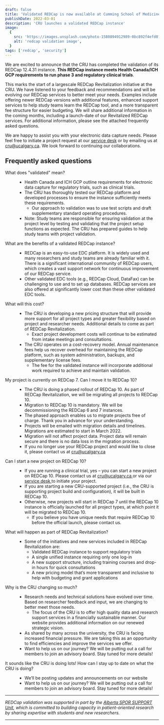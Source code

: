 ```yaml
---
draft: false
title: 'Validated REDCap is now available at Cumming School of Medicine!'
publishDate: 2022-03-01
description: 'CRU launches a validated REDCap instance'
image:
  {
    src: 'https://images.unsplash.com/photo-1580894912989-0bc892f4efd0?q=80&w=1000&auto=format&fit=crop&ixlib=rb-4.0.3&ixid=M3wxMjA3fDB8MHxwaG90by1wYWdlfHx8fGVufDB8fHx8fA==',
    alt: 'redcap validation image',
  }
tags: ['redcap', 'security']
---
```


We are excited to announce that the CRU has completed the validation of its REDCap 12.4.31 instance. **This REDCap instance meets Health Canada/ICH GCP requirements to run phase 3 and regulatory clinical trials**.

This marks the start of a largescale REDCap Revitalization initiative at the CRU. We have listened to your feedback and recommendations and will be evolving our REDCap services to better meet your needs. Examples include offering newer REDCap versions with additional features, enhanced support services to help study teams learn the REDCap tool, and a more transparent fee structure for easier budgeting. We will share additional information in the coming months, including a launch-date of our Revitalized REDCap services. For additional information, please see the attached frequently asked questions.

We are happy to assist you with your electronic data capture needs. Please feel free to initiate a project request at our [service desk](https://researchcalgary.atlassian.net/servicedesk/customer/portal/7) or by emailing us at cru@ucalgary.ca. We look forward to continuing our collaborations.

<div class='pt-12 divide-y divide-gray-900/10'>
  <h2>Frequently asked questions</h2>
  <dl class='mt-10 space-y-8 divide-y divide-gray-900/10'>
    <div class='pt-8 lg:grid lg:grid-cols-12 lg:gap-8'>
      <dt class='font-semibold leading-7 lg:col-span-5'>What does "validated" mean?</dt>
      <dd class='mt-4 lg:col-span-7 lg:mt-0'>
        <ul>
          <li>
            Health Canada and ICH GCP outline requirements for electronic data capture for
            regulatory trials, such as clinical trials.
          </li>
          <li>
            The CRU has thoroughly tested our REDCap platform and developed processes to
            ensure the instance sufficiently meets these requirements.
            <ul>
              <li>
                Our approach to validation was to use test scripts and draft supplementary
                standard operating procedures.
              </li>
            </ul>
          </li>
          <li>
            Note: Study teams are responsible for ensuring validation at the project level
            by testing and validating that the project setup functions as expected. The
            CRU has prepared guides to help study teams with project validation.
          </li>
        </ul>
      </dd>
    </div>
    <div class='pt-8 lg:grid lg:grid-cols-12 lg:gap-8'>
      <dt class='font-semibold leading-7 lg:col-span-5'>
        What are the benefits of a validated REDCap instance?
      </dt>
      <dd class='mt-4 lg:col-span-7 lg:mt-0'>
        <ul>
          <li>
            REDCap is an easy-to-use EDC platform. It is widely used and many researchers
            and study teams are already familiar with it. There is a significant
            international community of REDCap users, which creates a vast support network
            for continuous improvement of our REDCap service.
          </li>
          <li>
            Other validated EDC tools (e.g., REDCap Cloud, DataFax) can be challenging to
            use and to set up databases. REDCap services are also offered at significantly
            lower cost than these other validated EDC tools.
          </li>
        </ul>
      </dd>
    </div>
    <div class='pt-8 lg:grid lg:grid-cols-12 lg:gap-8'>
      <dt class='font-semibold leading-7 lg:col-span-5'>What will this cost?</dt>
      <dd class='mt-4 lg:col-span-7 lg:mt-0'>
        <ul>
          <li>
            The CRU is developing a new pricing structure that will provide more support
            for all project types and greater flexibility based on project and researcher
            needs. Additional details to come as part of REDCap Revitalization.
            <ul>
              <li>
                Exact project development costs will continue to be estimated from intake
                meetings and consultations.
              </li>
            </ul>
          </li>
          <li>
            The CRU operates on a cost-recovery model. Annual maintenance fees help us
            recover overhead for maintaining the REDCap platform, such as system
            administration, backups, and supplementary license fees.
            <ul>
              <li>
                The fee for the validated instance will incorporate additional work
                required to achieve and maintain validation.
              </li>
            </ul>
          </li>
        </ul>
      </dd>
    </div>
    <div class='pt-8 lg:grid lg:grid-cols-12 lg:gap-8'>
      <dt class='font-semibold leading-7 lg:col-span-5'>
        My project is currently on REDCap 7. Can I move it to REDCap 10?
      </dt>
      <dd class='mt-4 lg:col-span-7 lg:mt-0'>
        <ul>
          <li>
            The CRU is doing a phased rollout of REDCap 10. As part of REDCap
            Revitalization, we will be migrating all projects to REDCap 10.
          </li>
          <li>
            Migration to REDCap 10 is mandatory. We will be decommissioning the REDCap 6
            and 7 instances.
          </li>
          <li>
            The phased approach enables us to migrate projects free of charge. Thank you
            in advance for your understanding.
          </li>
          <li>
            Projects will be emailed with migration details and timelines. Migrations are
            estimated to start in March 2022.
          </li>
          <li>
            Migration will not affect project data. Project data will remain secure and
            there is no data loss in the migration process.
          </li>
          <li>
            If you no longer use your REDCap project and would like to close it, please
            contact us at
            <a href='mailto:cru@ucalgary.ca' className='external-a'>
              cru@ucalgary.ca
            </a>
          </li>
        </ul>
      </dd>
    </div>
    <div class='pt-8 lg:grid lg:grid-cols-12 lg:gap-8'>
      <dt class='font-semibold leading-7 lg:col-span-5'>
        Can I start a new project on REDCap 10?
      </dt>
      <dd class='mt-4 lg:col-span-7 lg:mt-0'>
        <ul>
          <li>
            If you are running a clinical trial, yes – you can start a new project on
            REDCap 10. Please contact us at
            <a href='mailto:cru@ucalgary.ca' className='external-a'>
              cru@ucalgary.ca
            </a>
            or via our
            <a
              href='https://researchcalgary.atlassian.net/servicedesk/customer/portal/7'
              target='_blank'
              rel='noopener noreferrer'
              className='external-a'
            >
              service desk
            </a>
            to initiate your project.
          </li>
          <li>
            If you are starting a new CRU-supported project (i.e., the CRU is supporting
            project build and configuration), it will be built in REDCap 10.
          </li>
          <li>
            Otherwise, new projects will start in REDCap 7 until the REDCap 10 instance is
            officially launched for all project types, at which point it will be migrated
            to REDCap 10.
            <ul>
              <li>
                If you believe you have unique needs that require REDCap 10 before the
                official launch, please contact us.
              </li>
            </ul>
          </li>
        </ul>
      </dd>
    </div>
    <div class='pt-8 lg:grid lg:grid-cols-12 lg:gap-8'>
      <dt class='font-semibold leading-7 lg:col-span-5'>
        What will happen as part of REDCap Revitalization?
      </dt>
      <dd class='mt-4 lg:col-span-7 lg:mt-0'>
        <ul>
          <li>
            Some of the initiatives and new services included in REDCap Revitalization
            are:
            <ul>
              <li>Validated REDCap instance to support regulatory trials</li>
              <li>A single unified instance requiring only one log-in</li>
              <li>
                A new support structure, including training courses and drop-in hours for
                quick consultations
              </li>
              <li>
                A new pricing model that’s more transparent and inclusive to help with
                budgeting and grant applications
              </li>
            </ul>
          </li>
        </ul>
      </dd>
    </div>
    <div class='pt-8 lg:grid lg:grid-cols-12 lg:gap-8'>
      <dt class='font-semibold leading-7 lg:col-span-5'>
        Why is the CRU changing so much?
      </dt>
      <dd class='mt-4 lg:col-span-7 lg:mt-0'>
        <ul>
          <li>
            Research needs and technical solutions have evolved over time. Based on
            researcher feedback and input, we are changing to better meet those needs.
            <ul>
              <li>
                The focus of the CRU is to offer high quality data and research support
                services in a financially sustainable manner. Our
                <a to='/about-us'>website</a> provides additional information on our
                renewed strategic vision.
              </li>
            </ul>
          </li>
          <li>
            As shared by many across the university, the CRU is facing increased financial
            pressure. We are taking this as an opportunity to find efficiencies and
            improve the services we offer.
          </li>
          <li>
            Want to help us on our journey? We will be putting out a call for members to
            join an advisory board. Stay tuned for more details!
          </li>
        </ul>
      </dd>
    </div>
    <div class='pt-8 lg:grid lg:grid-cols-12 lg:gap-8'>
      <dt class='font-semibold leading-7 lg:col-span-5'>
        It sounds like the CRU is doing lots! How can I stay up to date on what the CRU is
        doing?
      </dt>
      <dd class='mt-4 lg:col-span-7 lg:mt-0'>
        <ul>
          <li>
            We’ll be posting updates and announcements on our
            <a to='newsroom/announcements'>website</a>
          </li>
          <li>
            Want to help us on our journey? We will be putting out a call for members to
            join an advisory board. Stay tuned for more details!
          </li>
        </ul>
      </dd>
    </div>
  </dl>
</div>

<div class='pt-16'></div>
<hr />

_REDCap validation was supported in part by the [Alberta SPOR SUPPORT Unit](https://absporu.ca), which is committed to building capacity in patient-oriented research by sharing expertise with students and new researchers._

<hr />
